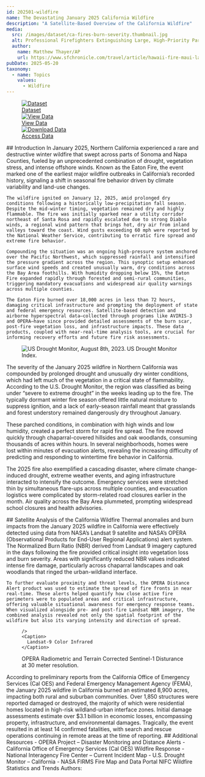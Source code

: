 ---
id: 202501-wildfire
name: The Devastating January 2025 California Wildfire
description: "A Satellite-Based Overview of the California Wildfire"
media:
  src: /images/dataset/ca-fires-burn-severity.thumbnail.jpg
  alt: Professional Firefighters Extinguishing Large, High-Priority Part of the Forest Fire.
  author:
    name: Matthew Thayer/AP
    url: https://www.sfchronicle.com/travel/article/hawaii-fire-maui-lahaina-18289213.php
pubDate: 2025-05-20
taxonomy:
  - name: Topics
    values:
      - Wildfire
---

<Block>
  <Figure>
    <div style={{ display: 'grid', gridTemplateColumns: '1fr 1fr 1fr', gap: '1rem', width: '100%' }}>
      <a href="/data-catalog/ca-wildfires-2025" style={{ display: 'block', borderRadius: '1rem', overflow: 'hidden', boxShadow: '0 4px 6px rgba(0,0,0,0.1)', textDecoration: 'none' }}>
        <img src="/images/event/data-catalog.png" alt="Dataset" style={{ width: '100%', height: '200px', objectFit: 'cover' }} />
        <div style={{ padding: '1rem', textAlign: 'center', fontSize: '1.25rem', fontWeight: '600', color: '#2c3d4f' }}>Dataset</div>
      </a>
      <a href="/exploration?datasets=%5B%7B%22id%22%3A%22aviris3_burn_ratio_Jan2025_wildfire%22%2C%22settings%22%3A%7B%22isVisible%22%3Atrue%2C%22opacity%22%3A100%2C%22analysisMetrics%22%3A%5B%7B%22id%22%3A%22mean%22%2C%22label%22%3A%22Average%22%2C%22chartLabel%22%3A%22Average%22%2C%22themeColor%22%3A%22infographicB%22%7D%2C%7B%22id%22%3A%22std%22%2C%22label%22%3A%22St+Deviation%22%2C%22chartLabel%22%3A%22St+Deviation%22%2C%22themeColor%22%3A%22infographicD%22%7D%5D%7D%7D%2C%7B%22id%22%3A%22opera_dist_S1_Jan2025_wildfire%22%2C%22settings%22%3A%7B%22isVisible%22%3Atrue%2C%22opacity%22%3A100%2C%22analysisMetrics%22%3A%5B%7B%22id%22%3A%22mean%22%2C%22label%22%3A%22Average%22%2C%22chartLabel%22%3A%22Average%22%2C%22themeColor%22%3A%22infographicB%22%7D%2C%7B%22id%22%3A%22std%22%2C%22label%22%3A%22St+Deviation%22%2C%22chartLabel%22%3A%22St+Deviation%22%2C%22themeColor%22%3A%22infographicD%22%7D%5D%7D%7D%2C%7B%22id%22%3A%22opera_dist_alert_Jan2025_wildfire%22%2C%22settings%22%3A%7B%22isVisible%22%3Atrue%2C%22opacity%22%3A100%2C%22analysisMetrics%22%3A%5B%7B%22id%22%3A%22mean%22%2C%22label%22%3A%22Average%22%2C%22chartLabel%22%3A%22Average%22%2C%22themeColor%22%3A%22infographicB%22%7D%2C%7B%22id%22%3A%22std%22%2C%22label%22%3A%22St+Deviation%22%2C%22chartLabel%22%3A%22St+Deviation%22%2C%22themeColor%22%3A%22infographicD%22%7D%5D%7D%7D%2C%7B%22id%22%3A%22opera_dist_alert_Jan2025_wildfire1%22%2C%22settings%22%3A%7B%22isVisible%22%3Atrue%2C%22opacity%22%3A100%2C%22analysisMetrics%22%3A%5B%7B%22id%22%3A%22mean%22%2C%22label%22%3A%22Average%22%2C%22chartLabel%22%3A%22Average%22%2C%22themeColor%22%3A%22infographicB%22%7D%2C%7B%22id%22%3A%22std%22%2C%22label%22%3A%22St+Deviation%22%2C%22chartLabel%22%3A%22St+Deviation%22%2C%22themeColor%22%3A%22infographicD%22%7D%5D%7D%7D%2C%7B%22id%22%3A%22landsat9_Jan2025_wildfire1%22%2C%22settings%22%3A%7B%22isVisible%22%3Atrue%2C%22opacity%22%3A100%2C%22analysisMetrics%22%3A%5B%7B%22id%22%3A%22mean%22%2C%22label%22%3A%22Average%22%2C%22chartLabel%22%3A%22Average%22%2C%22themeColor%22%3A%22infographicB%22%7D%2C%7B%22id%22%3A%22std%22%2C%22label%22%3A%22St+Deviation%22%2C%22chartLabel%22%3A%22St+Deviation%22%2C%22themeColor%22%3A%22infographicD%22%7D%5D%7D%7D%2C%7B%22id%22%3A%22landsat9_Jan2025_wildfire%22%2C%22settings%22%3A%7B%22isVisible%22%3Atrue%2C%22opacity%22%3A100%2C%22analysisMetrics%22%3A%5B%7B%22id%22%3A%22mean%22%2C%22label%22%3A%22Average%22%2C%22chartLabel%22%3A%22Average%22%2C%22themeColor%22%3A%22infographicB%22%7D%2C%7B%22id%22%3A%22std%22%2C%22label%22%3A%22St+Deviation%22%2C%22chartLabel%22%3A%22St+Deviation%22%2C%22themeColor%22%3A%22infographicD%22%7D%5D%7D%7D%2C%7B%22id%22%3A%22optisar_Jan2025_wildfire_EATON%22%2C%22settings%22%3A%7B%22isVisible%22%3Atrue%2C%22opacity%22%3A100%2C%22analysisMetrics%22%3A%5B%7B%22id%22%3A%22mean%22%2C%22label%22%3A%22Average%22%2C%22chartLabel%22%3A%22Average%22%2C%22themeColor%22%3A%22infographicB%22%7D%2C%7B%22id%22%3A%22std%22%2C%22label%22%3A%22St+Deviation%22%2C%22chartLabel%22%3A%22St+Deviation%22%2C%22themeColor%22%3A%22infographicD%22%7D%5D%7D%7D%2C%7B%22id%22%3A%22optisar_Jan2025_wildfire_PALISADES%22%2C%22settings%22%3A%7B%22isVisible%22%3Atrue%2C%22opacity%22%3A100%2C%22analysisMetrics%22%3A%5B%7B%22id%22%3A%22mean%22%2C%22label%22%3A%22Average%22%2C%22chartLabel%22%3A%22Average%22%2C%22themeColor%22%3A%22infographicB%22%7D%2C%7B%22id%22%3A%22std%22%2C%22label%22%3A%22St+Deviation%22%2C%22chartLabel%22%3A%22St+Deviation%22%2C%22themeColor%22%3A%22infographicD%22%7D%5D%7D%7D%5D&taxonomy=%7B%7D&search=&date=2025-01-12T06%3A00%3A00.000Z" style={{ display: 'block', borderRadius: '1rem', overflow: 'hidden', boxShadow: '0 4px 6px rgba(0,0,0,0.1)', textDecoration: 'none' }}>
        <img src="/images/event/data-view.png" alt="View Data" style={{ width: '100%', height: '200px', objectFit: 'cover' }} />
        <div style={{ padding: '1rem', textAlign: 'center', fontSize: '1.25rem', fontWeight: '600', color: '#2c3d4f' }}>View Data</div>
      </a>
      <a href="https://data.disasters.openveda.cloud/california_wildfires_202501/browseui/#california_wildfires_202501/" style={{ display: 'block', borderRadius: '1rem', overflow: 'hidden', boxShadow: '0 4px 6px rgba(0,0,0,0.1)', textDecoration: 'none' }}>
        <img src="/images/event/download-data.png" alt="Download Data" style={{ width: '100%', height: '200px', objectFit: 'cover' }} />
        <div style={{ padding: '1rem', textAlign: 'center', fontSize: '1.25rem', fontWeight: '600', color: '#2c3d4f' }}>Access Data</div>
      </a>
    </div>
  </Figure>
</Block>

<Block>
  <Prose>
    ## Introduction
    In January 2025, Northern California experienced a rare and destructive winter wildfire that swept across parts of Sonoma and Napa Counties, fueled by an unprecedented combination of drought, vegetation stress, and intense offshore winds. Known as the Eaton Fire, the event marked one of the earliest major wildfire outbreaks in California’s recorded history, signaling a shift in seasonal fire behavior driven by climate variability and land-use changes.
    
    The wildfire ignited on January 12, 2025, amid prolonged dry conditions following a historically low-precipitation fall season. Despite the mid-winter timing, vegetation remained dry and highly flammable. The fire was initially sparked near a utility corridor northeast of Santa Rosa and rapidly escalated due to strong Diablo winds, a regional wind pattern that brings hot, dry air from inland valleys toward the coast. Wind gusts exceeding 60 mph were reported by the National Weather Service, contributing to erratic fire spread and extreme fire behavior.
    
    Compounding the situation was an ongoing high-pressure system anchored over the Pacific Northwest, which suppressed rainfall and intensified the pressure gradient across the region. This synoptic setup enhanced surface wind speeds and created unusually warm, dry conditions across the Bay Area foothills. With humidity dropping below 15%, the Eaton Fire expanded rapidly through forested and semi-rural communities, triggering mandatory evacuations and widespread air quality warnings across multiple counties.
    
    The Eaton Fire burned over 18,000 acres in less than 72 hours, damaging critical infrastructure and prompting the deployment of state and federal emergency resources. Satellite-based detection and airborne hyperspectral data—collected through programs like AVIRIS-3 and OPERA—have since provided detailed assessments of the burn scar, post-fire vegetation loss, and infrastructure impacts. These data products, coupled with near-real-time analysis tools, are crucial for informing recovery efforts and future fire risk assessments. 
  </Prose>
</Block>


<Block>
  <Figure>
    <Image
      src={'/images/story/us-drought-monitor-ca.png'}
      alt='US Drought Monitor, August 8th, 2023.'
      align='left'
    />
    <Caption>
      US Drought Monitor Index.
    </Caption>
  </Figure>

  <Prose>
  The severity of the January 2025 wildfire in Northern California was compounded by prolonged drought and unusually dry winter conditions, which had left much of the vegetation in a critical state of flammability. According to the U.S. Drought Monitor, the region was classified as being under “severe to extreme drought” in the weeks leading up to the fire. The typically dormant winter fire season offered little natural moisture to suppress ignition, and a lack of early-season rainfall meant that grasslands and forest understory remained dangerously dry throughout January.
  
  These parched conditions, in combination with high winds and low humidity, created a perfect storm for rapid fire spread. The fire moved quickly through chaparral-covered hillsides and oak woodlands, consuming thousands of acres within hours. In several neighborhoods, homes were lost within minutes of evacuation alerts, revealing the increasing difficulty of predicting and responding to wintertime fire behavior in California.
  
  The 2025 fire also exemplified a cascading disaster, where climate change-induced drought, extreme weather events, and aging infrastructure interacted to intensify the outcome. Emergency services were stretched thin by simultaneous flare-ups across multiple counties, and evacuation logistics were complicated by storm-related road closures earlier in the month. Air quality across the Bay Area plummeted, prompting widespread school closures and health advisories.
  </Prose>
</Block>

<Block>
  <Prose>
    ## Satellite Analysis of the California Wildfire
    Thermal anomalies and burn impacts from the January 2025 wildfire in California were effectively detected using data from NASA’s Landsat 9 satellite and NASA’s OPERA (Observational Products for End-User Regional Applications) alert system. The Normalized Burn Ratio (NBR) derived from Landsat 9 imagery captured in the days following the fire provided critical insight into vegetation loss and burn severity. Areas with significantly reduced NBR values indicated intense fire damage, particularly across chaparral landscapes and oak woodlands that ringed the urban-wildland interface.

    To further evaluate proximity and threat levels, the OPERA Distance Alert product was used to estimate the spread of fire fronts in near real-time. These alerts helped quantify how close active fire perimeters were to populated areas and critical infrastructure, offering valuable situational awareness for emergency response teams. When visualized alongside pre- and post-fire Landsat NBR imagery, the combined analysis revealed not only the spatial footprint of the wildfire but also its varying intensity and direction of spread.
  </Prose>

  <Figure>
    <Map
      center={[-118.24, 34.05]}
      zoom={9}    
      datasetId='ca-wildfires-2025'
      layerId='landsat9_Jan2025_wildfire'
      dateTime='2025-01-06'
      compareDateTime='2025-01-14'

    />
    <Caption>
      Landsat-9 Color Infrared
    </Caption>
  </Figure>
</Block>

<Block>
  <Figure>
    <Map
      center={[-118.24, 34.05]}
      zoom={9}
      datasetId='ca-wildfires-2025'
      layerId='opera_dist_S1_Jan2025_wildfire'
      dateTime='2025-01-12'
      compareDateTime='2025-01-13'
    />
    <Caption>
     OPERA Radiometric and Terrain Corrected Sentinel-1 Disturance at 30 meter resolution.
    </Caption>
  </Figure>
</Block>

<Block>
  <Prose>
  According to preliminary reports from the California Office of Emergency Services (Cal OES) and Federal Emergency Management Agency (FEMA), the January 2025 wildfire in California burned an estimated 8,900 acres, impacting both rural and suburban communities. Over 1,850 structures were reported damaged or destroyed, the majority of which were residential homes located in high-risk wildland-urban interface zones. Initial damage assessments estimate over $3.1 billion in economic losses, encompassing property, infrastructure, and environmental damages. Tragically, the event resulted in at least 14 confirmed fatalities, with search and rescue operations continuing in remote areas at the time of reporting.
  </Prose>
</Block>

<Block>
  <Prose>
    ## Additional Resources
    - OPERA Project – Disaster Monitoring and Distance Alerts
    - California Office of Emergency Services (Cal OES) Wildfire Response
    - National Interagency Fire Center – Current Incident Map
    - U.S. Drought Monitor – California
    - NASA FIRMS Fire Map and Data Portal
    NIFC Wildfire Statistics and Trends
  </Prose>
</Block>

<Block>
  <Prose>
    Authors:
  </Prose>
</Block>
